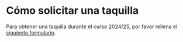 # Cómo solicitar una taquilla

Para obtener una taquilla durante el curso 2024/25, por favor rellena el
[siguiente formulario](https://docs.google.com/forms/d/e/1FAIpQLSf4C6g5A89EqQ0Ej41-syH6Sfar0tyDzBjjNs9SthrXkNKeSw/viewform).

